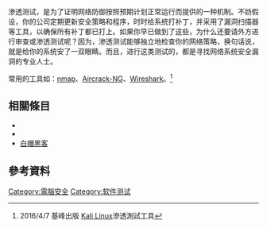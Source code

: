 {{Tone|time=2021-12-29T05:18:56+00:00}}
{{expand English|time=2016-05-12T00:57:00+00:00}}
{{NoteTA
|G1 = IT
}}
渗透测试，是为了证明网络防御按照预期计划正常运行而提供的一种机制。不妨假设，你的公司定期更新安全策略和程序，时时给系统打补丁，并采用了漏洞扫描器等工具，以确保所有补丁都已打上。如果你早已做到了这些，为什么还要请外方进行审查或渗透测试呢？因为，渗透测试能够独立地检查你的网络策略，换句话说，就是给你的系统安了一双眼睛。而且，进行这类测试的，都是寻找网络系统安全漏洞的专业人士。

常用的工具如：[[nmap|nmap]]、[[Aircrack-NG|Aircrack-NG]]、[[Wireshark|Wireshark]]。<ref>2016/4/7
基峰出版
[[Kali_Linux|Kali Linux]]滲透測試工具
</ref>

==相關條目==
*{{le|資訊科技風險|IT risk}}
*{{le|ITHC|ITHC}}
*[[白帽黑客|白帽黑客]]
== 參考資料 ==
{{reflist}}
{{Computer-security-stub}}

[[Category:電腦安全|Category:電腦安全]]
[[Category:软件测试|Category:软件测试]]
